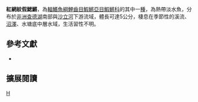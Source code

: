 {{Speciesbox 
| taxon = Nothobranchius rubroreticulatus
| status = DD
| status_system = IUCN3.1
| authority =  [[Blache|Blache]] & [[Miton|Miton]], 1960
| synonyms = 
}}
'''紅網紋假鰓鱂'''，為[[輻鰭魚綱|輻鰭魚綱]][[鯉齒目|鯉齒目]][[鰕鱂亞目|鰕鱂亞目]][[鰕鱂科|鰕鱂科]]的其中一[[種|種]]，為熱帶淡水魚，分布於[[非洲|非洲]][[查德湖|查德湖]]南部與[[沙立河|沙立河]]下游流域，體長可達5公分，棲息在季節性的溪流、[[沼澤|沼澤]]、水塘底中層水域，生活習性不明。
== 參考文獻 ==
*{{FishBase_species|genus=Nothobranchius|species=rubroreticulatus|year=2014|month=8}}

== 擴展閱讀 ==
{{refbegin}}
{{wikispecies-inline|Nothobranchius rubroreticulatus|紅網紋假鰓鱂}}
{{refend}}
{{Taxonbar|from=Q9050815}}

[[Category:假鰓鱂屬|H]]